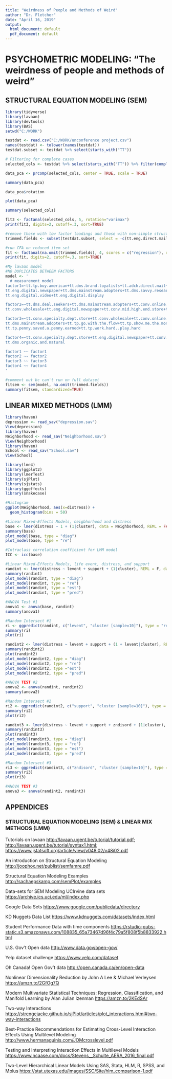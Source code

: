 ---
title: "Weirdness of People and Methods of Weird"
author: "Dr. Fletcher"
date: "April 16, 2019"
output:
  html_document: default
  pdf_document: default
---

# PSYCHOMETRIC MODELING: "The weirdness of people and methods of weird"

## STRUCTURAL EQUATION MODELING (SEM)
```{r}
library(tidyverse)
library(lavaan)
library(devtools)
library(BAS)
setwd("C:/WORK")

testdat <- read.csv("C:/WORK/unconference project.csv")
names(testdat) <- tolower(names(testdat))
testdat.subset <- testdat %>% select(starts_with("TT"))

# Filtering for complete cases
selected_cols <- testdat %>% select(starts_with("TT")) %>% filter(complete.cases(.))

data_pca <- prcomp(selected_cols, center = TRUE, scale = TRUE)

summary(data_pca)

data_pca$rotation

plot(data_pca)

summary(selected_cols)

fit3 <- factanal(selected_cols, 5, rotation="varimax")
print(fit3, digits=2, cutoff=.3, sort=TRUE)

#remove those with low factor loadings and those with non-simple structure
trimmed.fields <- subset(testdat.subset, select = -c(tt.eng.direct.mail,tt.eng.broadcast.cable.tv,tt.dms.recreational.shoppers,tt.conv.etail.only,tt.adch.online.video,tt.dms.novelty.seekers,tt.adch.online.streaming.tv,tt.dms.in.the.moment.shoppers,tt.eng.mobile.sms.mms,tt.eng.radio,tt.eng.traditional.newspaper,tt.conv.discount.supercenters,tt.conv.online.deal.voucher,tt.adch.broadcast.cable.tv,tt.adch.internet.radio,tt.adch.satellite.radio,tt.conv.ebid.sites,tt.conv.etailer,tt.conv.online.bid.marketplace,tt.conv.online.discount,tt.adch.mobile.video,tt.tp.it.s.all.in.the.name,tt.tp.never.show.up.empty.handed,tt.adch.online.display,tt.conv.brick.mortar))

#run CFA on reduced item set
fit <- factanal(na.omit(trimmed.fields), 4, scores = c("regression"), rotation="varimax")
print(fit, digits=2, cutoff=.3, sort=TRUE)

#My lavaan model
#NO DUPLICATES BETWEEN FACTORS
model <- '
  # measurement model
factor1=~tt.tp.buy.american+tt.dms.brand.loyalists+tt.adch.direct.mail+tt.dms.trendsetters+tt.tp.look.at.me.now+tt.tp.on.the.road.again+
tt.eng.digital.newspaper+tt.dms.mainstream.adopters+tt.dms.savvy.researchers+tt.adch.mobile.display+tt.eng.streaming.tv+
tt.eng.digital.video+tt.eng.digital.display

factor2=~tt.dms.deal.seekers+tt.dms.mainstream.adopters+tt.conv.online.mid.high+tt.adch.email.engagement+tt.conv.specialty.dept.store+
tt.conv.wholesale+tt.eng.digital.newspaper+tt.conv.mid.high.end.store+tt.conv.specialty.or.boutique

factor3=~tt.conv.specialty.dept.store+tt.conv.wholesale+tt.conv.online.mid.high+tt.tp.stop.and.smell.the.roses+tt.dms.deal.seekers+
tt.dms.mainstream.adopters+tt.tp.go.with.the.flow+tt.tp.show.me.the.money+tt.tp.no.time.like.the.present+
tt.tp.penny.saved.a.penny.earned+tt.tp.work.hard..play.hard

factor4=~tt.conv.specialty.dept.store+tt.eng.digital.newspaper+tt.conv.wholesale+tt.dms.quality.matters+tt.dms.trendsetters+
tt.dms.organic.and.natural

factor1 ~~ factor1
factor2 ~~ factor2 
factor3 ~~ factor3
factor4 ~~ factor4
'

#comment out bc can't run on full dataset
fitsem <- sem(model, na.omit(trimmed.fields))
summary(fitsem, standardized=TRUE)
```

## LINEAR MIXED METHODS (LMM)
```{r setup, include=FALSE}
library(haven)
depression <- read_sav("depression.sav")
View(depression)
library(haven)
Neighborhood <- read_sav("Neighborhood.sav")
View(Neighborhood)
library(haven)
School <- read_sav("School.sav")
View(School)
```

```{r}
library(lme4)
library(ggplot2)
library(lmerTest)
library(sjPlot)
library(sjstats)
library(ggeffects)
library(snakecase)

#Histogram
ggplot(Neighborhood, aes(x=distress)) +
  geom_histogram(bins = 50)

#Linear Mixed-Effects Models, neigbhorhood and distress
base <- lmer(distress ~ 1 + (1|cluster), data = Neighborhood, REML = FALSE)
summary(base)
plot_model(base, type = "diag")
plot_model(base, type = "re")

#Intraclass correlation coefficient for LMM model
ICC <- icc(base)

#Linear Mixed-Effects Models, life event, distress, and support
randint <- lmer(distress ~ levent + support + (1|cluster), REML = F, data = Neighborhood)
summary(randint)
plot_model(randint, type = "diag")
plot_model(randint, type = "re")
plot_model(randint, type = "est")
plot_model(randint, type = "pred")

#ANOVA Test #1
anova1 <- anova(base, randint)
summary(anova1)

#Random Intersect #1
ri <- ggpredict(randint, c("levent", "cluster [sample=10]"), type = "re")
summary(ri)
plot(ri)

randint2 <- lmer(distress ~ levent + support + (1 + levent|cluster), REML = F, data = Neighborhood)
summary(randint2)
plot(randint2)
plot_model(randint2, type = "diag")
plot_model(randint2, type = "re")
plot_model(randint2, type ="est")
plot_model(randint2, type = "pred")

#ANOVA TEST #2
anova2 <- anova(randint, randint2)
summary(anova2)

#Random Intersect #2
ri2 <- ggpredict(randint2, c("support", "cluster [sample=10]"), type = "re")
summary(ri2)
plot(ri2)

randint3 <- lmer(distress ~ levent + support + zndisord + (1|cluster), REML = F, data = Neighborhood)
summary(randint3)
plot(randint3)
plot_model(randint3, type = "diag")
plot_model(randint3, type = "re")
plot_model(randint3, type = "est")
plot_model(randint3, type = "pred")

#Random Intersect #3
ri3 <- ggpredict(randint3, c("zndisord", "cluster [sample=10]"), type = "re")
summary(ri3)
plot(ri3)

#ANOVA TEST #3
anova3 <- anova(randint2, randint3)

```

## APPENDICES

### STRUCTURAL EQUATION MODELING (SEM) & LINEAR MIX METHODS (LMM)

Tutorials on lavaan 
<http://lavaan.ugent.be/tutorial/tutorial.pdf>; 
<http://lavaan.ugent.be/tutorial/syntax1.html>;
<https://www.jstatsoft.org/article/view/v048i02/v48i02.pdf>

An introduction on Structural Equation Modeling
<http://joophox.net/publist/semfamre.pdf>

Structural Equation Modeling Examples
<http://sachaepskamp.com/semPlot/examples>

Data-sets for SEM Modeling
UCIrvine data sets
<https://archive.ics.uci.edu/ml/index.php>

Google Data Sets
<https://www.google.com/publicdata/directory>

KD Nuggets Data List
<https://www.kdnuggets.com/datasets/index.html>

Student Performance Data with time components
<https://rstudio-pubs-static.s3.amazonaws.com/108835_65a73467d96f4c79a5f808f5b8833922.html>

U.S. Gov't Open data
<http://www.data.gov/open-gov/>

Yelp dataset challenge
<https://www.yelp.com/dataset>

Oh Canada! Open Gov't data
<http://open.canada.ca/en/open-data>

Nonlinear Dimensionality Reduction by John A Lee & Michael Verleysen
<https://amzn.to/2GfOg7Q>

Modern Multivariate Statistical Techniques: Regression, Classification, and Manifold Learning by Alan Julian Izenman
<https://amzn.to/2KEdSAr>

Two-way Interactions
<https://strengejacke.github.io/sjPlot/articles/plot_interactions.html#two-way-interactions>

Best-Practice Recommendations for Estimating Cross-Level Interaction Effects Using Multilevel Modeling
<http://www.hermanaguinis.com/JOMcrosslevel.pdf>

Testing and Interpreting Interaction Effects in Multilevel Models
<https://www.ncaase.com/docs/Stevens__Schulte_AERA_2016_final.pdf>

Two-Level Hierarchical Linear Models Using SAS, Stata, HLM, R, SPSS, and Mplus
<https://stat.utexas.edu/images/SSC/Site/hlm_comparison-1.pdf>